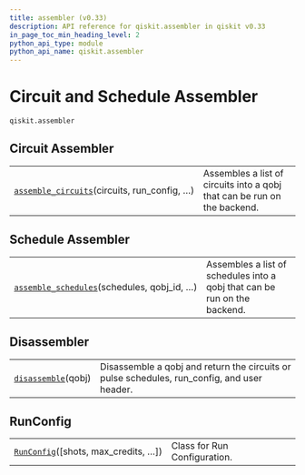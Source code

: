 ```yaml
---
title: assembler (v0.33)
description: API reference for qiskit.assembler in qiskit v0.33
in_page_toc_min_heading_level: 2
python_api_type: module
python_api_name: qiskit.assembler
---
```


<span id="module-qiskit.assembler" />

<span id="qiskit-assembler" />

<span id="circuit-and-schedule-assembler-qiskit-assembler" />

# Circuit and Schedule Assembler

`qiskit.assembler`

## Circuit Assembler

|                                                                                                                          |                                                                          |
| ------------------------------------------------------------------------------------------------------------------------ | ------------------------------------------------------------------------ |
| [`assemble_circuits`](qiskit.assembler.assemble_circuits "qiskit.assembler.assemble_circuits")(circuits, run\_config, …) | Assembles a list of circuits into a qobj that can be run on the backend. |

## Schedule Assembler

|                                                                                                                           |                                                                           |
| ------------------------------------------------------------------------------------------------------------------------- | ------------------------------------------------------------------------- |
| [`assemble_schedules`](qiskit.assembler.assemble_schedules "qiskit.assembler.assemble_schedules")(schedules, qobj\_id, …) | Assembles a list of schedules into a qobj that can be run on the backend. |

## Disassembler

|                                                                                    |                                                                                              |
| ---------------------------------------------------------------------------------- | -------------------------------------------------------------------------------------------- |
| [`disassemble`](qiskit.assembler.disassemble "qiskit.assembler.disassemble")(qobj) | Disassemble a qobj and return the circuits or pulse schedules, run\_config, and user header. |

## RunConfig

|                                                                                                   |                              |
| ------------------------------------------------------------------------------------------------- | ---------------------------- |
| [`RunConfig`](qiskit.assembler.RunConfig "qiskit.assembler.RunConfig")(\[shots, max\_credits, …]) | Class for Run Configuration. |

